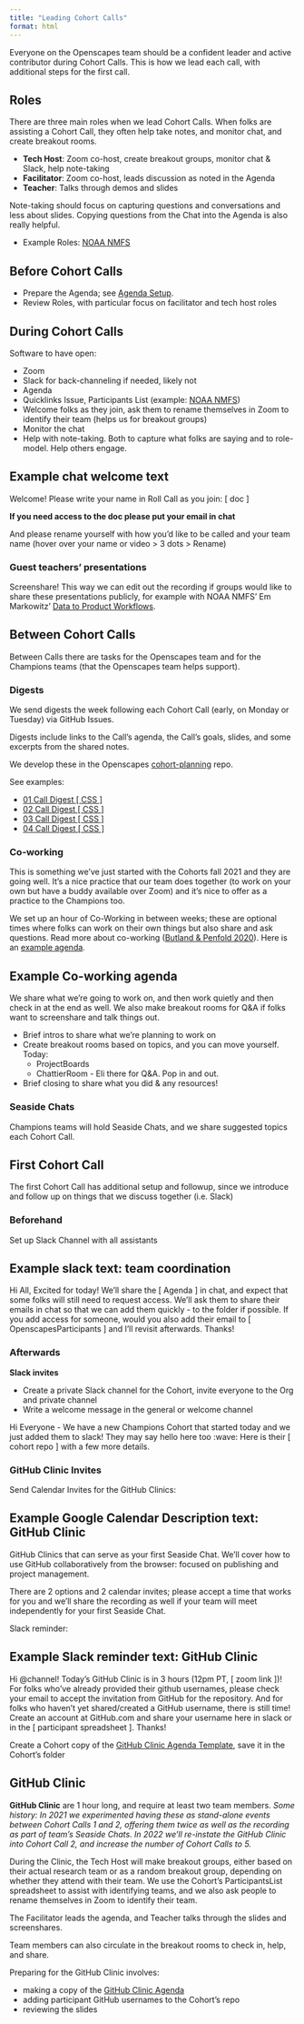```yaml
---
title: "Leading Cohort Calls"
format: html
---
```


Everyone on the Openscapes team should be a confident leader and active contributor during Cohort Calls. This is how we lead each call, with additional steps for the first call.

## Roles

There are three main roles when we lead Cohort Calls. When folks are assisting a Cohort Call, they often help take notes, and monitor chat, and create breakout rooms. 

-   **Tech Host**: Zoom co-host, create breakout groups, monitor chat & Slack, help note-taking
-   **Facilitator**: Zoom co-host, leads discussion as noted in the Agenda
-   **Teacher**: Talks through demos and slides

Note-taking should focus on capturing questions and conversations and less about slides. Copying questions from the Chat into the Agenda is also really helpful. 

- Example Roles: [NOAA NMFS](https://github.com/Openscapes/cohort-planning/issues/1)

## Before Cohort Calls

- Prepare the Agenda; see [Agenda Setup](/champions/pre-cohort-tech.md#agenda-setup).
- Review Roles, with particular focus on facilitator and tech host roles

## During Cohort Calls

Software to have open: 

- Zoom
- Slack for back-channeling if needed, likely not 
- Agenda
- Quicklinks Issue, Participants List (example: [NOAA NMFS](https://github.com/Openscapes/cohort-planning/issues/1))
-   Welcome folks as they join, ask them to rename themselves in Zoom to identify their team (helps us for breakout groups)
-   Monitor the chat
-   Help with note-taking. Both to capture what folks are saying and to role-model. Help others engage.

::: {.callout-tip collapse="true"}
## Example chat welcome text

Welcome! Please write your name in Roll Call as you join: \[ doc \]

**If you need access to the doc please put your email in chat**

And please rename yourself with how you'd like to be called and your team name (hover over your name or video \> 3 dots \> Rename)
:::

### Guest teachers' presentations

Screenshare! This way we can edit out the recording if groups would like to share these presentations publicly, for example with NOAA NMFS' Em Markowitz' [Data to Product Workflows](https://www.youtube.com/watch?v=CyqOjQwQLy8).

## Between Cohort Calls

Between Calls there are tasks for the Openscapes team and for the Champions teams (that the Openscapes team helps support).

### Digests

We send digests the week following each Cohort Call (early, on Monday or Tuesday) via GitHub Issues.

Digests include links to the Call's agenda, the Call's goals, slides, and some excerpts from the shared notes.

We develop these in the Openscapes [cohort-planning](https://github.com/Openscapes/cohort-planning/issues?q=+label%3Adigest+) repo. 

See examples:

-   [01 Call Digest \[ CSS \]](https://github.com/Openscapes/css-cohort/issues/18)
-   [02 Call Digest \[ CSS \]](https://github.com/Openscapes/css-cohort/issues/15)
-   [03 Call Digest \[ CSS \]](https://github.com/Openscapes/css-cohort/issues/17)
-   [04 Call Digest \[ CSS \]](https://github.com/Openscapes/css-cohort/issues/19)

### Co-working

This is something we've just started with the Cohorts fall 2021 and they are going well. It's a nice practice that our team does together (to work on your own but have a buddy available over Zoom) and it's nice to offer as a practice to the Champions too.  

We set up an hour of Co-Working in between weeks; these are optional times where folks can work on their own things but also share and ask questions. Read more about co-working ([Butland & Penfold 2020](https://www.cscce.org/2020/02/04/online-co-working-partnerships-are-community-of-practice-in-action/)). Here is an [example agenda](https://docs.google.com/document/d/1kaMqhEIpF5flepHLS2TD3z2gSvSY5rzGOgC7IXCi-Dg/edit#). 

::: {.callout-tip collapse="true"}
## Example Co-working agenda
We share what we're going to work on, and then work quietly and then check in at the end as well. We also make breakout rooms for Q&A if folks want to screenshare and talk things out.

- Brief intros to share what we’re planning to work on
- Create breakout rooms based on topics, and you can move yourself. Today: 
    - ProjectBoards
    - ChattierRoom - Eli there for Q&A. Pop in and out. 
- Brief closing to share what you did & any resources!
:::

### Seaside Chats

Champions teams will hold Seaside Chats, and we share suggested topics each Cohort Call.

## First Cohort Call

The first Cohort Call has additional setup and followup, since we introduce and follow up on things that we discuss together (i.e. Slack)

### Beforehand

Set up Slack Channel with all assistants

::: {.callout-tip collapse="true"}
## Example slack text: team coordination

Hi All, Excited for today! We'll share the \[ Agenda \] in chat, and expect that some folks will still need to request access. We'll ask them to share their emails in chat so that we can add them quickly - to the folder if possible. If you add access for someone, would you also add their email to \[ OpenscapesParticipants \] and I'll revisit afterwards. Thanks!
:::

### Afterwards

**Slack invites**

-   Create a private Slack channel for the Cohort, invite everyone to the Org and private channel
-   Write a welcome message in the general or welcome channel

::: {.callout-tip collapse="true"}
Hi Everyone - We have a new Champions Cohort that started today and we just added them to slack! They may say hello here too :wave: Here is their [ cohort repo ] with a few more details. 
:::

### GitHub Clinic Invites

Send Calendar Invites for the GitHub Clinics:

::: {.callout-tip collapse="true"}
## Example Google Calendar Description text: GitHub Clinic

GitHub Clinics that can serve as your first Seaside Chat. We'll cover how to use GitHub collaboratively from the browser: focused on publishing and project management.

There are 2 options and 2 calendar invites; please accept a time that works for you and we'll share the recording as well if your team will meet independently for your first Seaside Chat.
:::

Slack reminder: 

::: {.callout-tip collapse="true"}
## Example Slack reminder text: GitHub Clinic
Hi \@channel! Today's GitHub Clinic is in 3 hours (12pm PT, [ zoom link ])! For folks who've already provided their github usernames, please check your email to accept the invitation from GitHub for the repository. And for folks who haven't yet shared/created a GitHub username, there is still time! Create an account at GitHub.com and share your username here in slack or in the [ participant spreadsheet ]. Thanks!

:::

Create a Cohort copy of the [GitHub Clinic Agenda Template](https://docs.google.com/document/d/1puf1UG7HVwZwnbfc0mlBIzCSGvc-99TcTOdmPHzqZc4/edit#heading=h.ypq91biaklid), save it in the Cohort's folder

## GitHub Clinic

**GitHub Clinic** are 1 hour long, and require at least two team members. *Some history: In 2021 we experimented having these as stand-alone events between Cohort Calls 1 and 2, offering them twice as well as the recording as part of team's Seaside Chats. In 2022 we'll re-instate the GitHub Clinic into Cohort Call 2, and increase the number of Cohort Calls to 5.* 

During the Clinic, the Tech Host will make breakout groups, either based on their actual research team or as a random breakout group, depending on whether they attend with their team. We use the Cohort's ParticipantsList spreadsheet to assist with identifying teams, and we also ask people to rename themselves in Zoom to identify their team. 

The Facilitator leads the agenda, and Teacher talks through the slides and screenshares. 

Team members can also circulate in the breakout rooms to check in, help, and share.

Preparing for the GitHub Clinic involves: 

- making a copy of the [GitHub Clinic Agenda](https://docs.google.com/document/d/1puf1UG7HVwZwnbfc0mlBIzCSGvc-99TcTOdmPHzqZc4/edit)
- adding participant GitHub usernames to the Cohort's repo
- reviewing the slides

